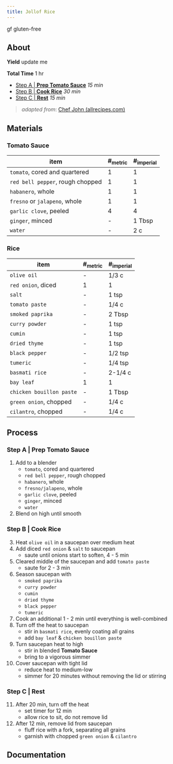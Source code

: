 ```yaml
---
title: Jollof Rice
---
```

<span class="badge bg-warning">gf</span><span class="tag-description"> gluten-free</span>

## About

**Yield** update me

**Total Time** 1 hr

- [Step A | **Prep Tomato Sauce**](#sec-process-a) *15 min*
- [Step B | **Cook Rice**](#sec-process-b) *30 min*
- [Step C | **Rest**](#sec-process-c) *15 min*
   
> *adapted from*: [Chef John (allrecipes.com)](https://www.allrecipes.com/chef-johns-jollof-rice-recipe-7499757)

## Materials

### Tomato Sauce

| item | #~metric~ | #~imperial~ |
|-|-|-|
| `tomato`, cored and quartered | 1 | 1 |
| `red bell pepper`, rough chopped | 1 | 1 |
| `habanero`, whole | 1 | 1 |
| `fresno` or `jalapeno`, whole | 1 | 1 |
| `garlic clove`, peeled | 4 | 4 |
| `ginger`, minced | - | 1 Tbsp |
| `water` | - | 2 c |

### Rice

| item | #~metric~ | #~imperial~ |
|-|-|-|
| `olive oil` | - | 1/3 c |
| `red onion`, diced | 1 | 1 |
| `salt` | - | 1 tsp |
| `tomato paste` | - | 1/4 c |
| `smoked paprika` | - | 2 Tbsp |
| `curry powder` | - | 1 tsp |
| `cumin` | - | 1 tsp |
| `dried thyme` | - | 1 tsp |
| `black pepper` | - | 1/2 tsp |
| `tumeric` | - | 1/4 tsp |
| `basmati rice` | - | 2-1/4 c |
| `bay leaf` | 1 | 1 |
| `chicken bouillon paste` | - | 1 Tbsp |
| `green onion`, chopped | - | 1/4 c |
| `cilantro`, chopped | - | 1/4 c |

## Process

### Step A | Prep Tomato Sauce{#sec-process-a}

1. Add to a blender
   - `tomato`, cored and quartered
   - `red bell pepper`, rough chopped
   - `habanero`, whole
   - `fresno/jalapeno`, whole
   - `garlic clove`, peeled
   - `ginger`, minced
   - `water`
2. Blend on high until smooth

### Step B | Cook Rice {#sec-process-b}

3. Heat `olive oil` in a saucepan over medium heat
4. Add diced `red onion` & `salt` to saucepan
   - saute until onions start to soften, 4 - 5 min
5. Cleared middle of the saucepan and add `tomato paste`
   - saute for 2 - 3 min
6. Season saucepan with
   - `smoked paprika`
   - `curry powder`
   - `cumin`
   - `dried thyme`
   - `black pepper`
   - `tumeric`
7. Cook an additional 1 - 2 min until everything is well-combined
8. Turn off the heat to saucepan
   - stir in `basmati rice`, evenly coating all grains
   - add `bay leaf` & `chicken bouillon paste`
9. Turn saucepan heat to high
   - stir in blended **Tomato Sauce**
   - bring to a vigorous simmer
10. Cover saucepan with tight lid
    - reduce heat to medium-low
    - simmer for 20 minutes without removing the lid or stirring

### Step C | Rest {#sec-process-c}

11. After 20 min, turn off the heat
    - set timer for 12 min
    - allow rice to sit, do not remove lid
12. After 12 min, remove lid from saucepan
    - fluff rice with a fork, separating all grains
    - garnish with chopped `green onion` & `cilantro`

## Documentation 
